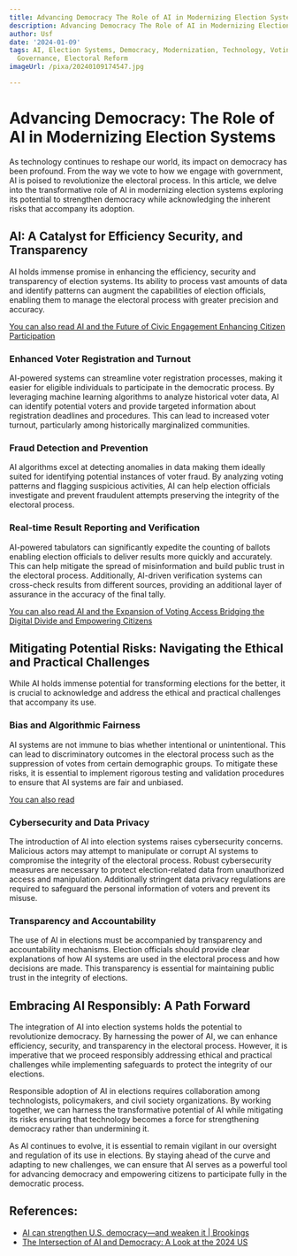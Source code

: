 ```yaml
---
title: Advancing Democracy The Role of AI in Modernizing Election Systems
description: Advancing Democracy The Role of AI in Modernizing Election Systems
author: Usf
date: '2024-01-09'
tags: AI, Election Systems, Democracy, Modernization, Technology, Voting, Public Policy,
  Governance, Electoral Reform
imageUrl: /pixa/20240109174547.jpg

---
```

#  Advancing Democracy: The Role of AI in Modernizing Election Systems

As technology continues to reshape our world, its  impact  on democracy has been profound. From the way we  vote to how we engage with government, AI is  poised to revolutionize the electoral process. In this article, we delve into the transformative role of AI in modernizing election systems exploring its potential to strengthen democracy while acknowledging the inherent risks  that  accompany its adoption.

##  AI: A Catalyst for Efficiency Security, and  Transparency

AI holds immense promise in enhancing the efficiency, security and transparency  of election systems. Its ability to process vast amounts of  data and identify patterns can augment the capabilities of election officials, enabling them to manage the electoral process with greater precision and accuracy.

[You can also read AI and the Future  of Civic Engagement Enhancing  Citizen Participation](AI%20and%20the%20Future%20of%20Civic%20Engagement%20Enhancing%20Citizen%20Participation)


### Enhanced Voter Registration and Turnout

AI-powered systems can streamline voter registration processes, making  it easier for eligible individuals to participate  in the democratic process. By leveraging  machine learning algorithms to analyze historical voter data, AI can identify potential  voters and provide targeted information about registration  deadlines and procedures.  This can lead to increased voter  turnout, particularly among historically marginalized communities.

### Fraud Detection and Prevention

AI algorithms excel at detecting anomalies in  data making  them ideally suited for identifying  potential instances of voter fraud. By analyzing voting patterns  and flagging suspicious activities, AI can help election officials investigate and prevent fraudulent attempts preserving the  integrity of the electoral process.

### Real-time Result Reporting and Verification

AI-powered tabulators can significantly expedite the counting of ballots enabling election officials to deliver results more quickly and accurately. This  can help mitigate the spread  of misinformation and build public trust in the electoral process. Additionally, AI-driven verification  systems can  cross-check results from  different sources, providing an additional layer of assurance in the accuracy of the final tally.

[You can also read  AI and the Expansion of Voting Access Bridging the  Digital Divide and Empowering Citizens](AI%20and%20the%20Expansion%20of%20Voting%20Access%20Bridging%20the%20Digital%20Divide%20and%20Empowering%20Citizens)


## Mitigating Potential Risks: Navigating the Ethical and  Practical Challenges

While AI holds immense potential for transforming elections for the better, it is crucial to acknowledge and  address the ethical and practical challenges that accompany its  use.

### Bias and Algorithmic Fairness

AI  systems are not immune to bias whether intentional or unintentional. This can lead to discriminatory outcomes in the electoral process  such as the  suppression of votes from certain demographic groups. To mitigate these risks, it  is essential to  implement rigorous testing and validation procedures to ensure that AI systems are fair and unbiased.

[You can also read ]()


###  Cybersecurity and Data Privacy

The introduction of AI into  election systems raises cybersecurity concerns. Malicious actors may attempt to manipulate or corrupt AI systems to compromise the  integrity of the electoral process. Robust cybersecurity measures are necessary to protect  election-related  data from unauthorized access and manipulation. Additionally  stringent data privacy regulations are required  to safeguard the personal information of voters and prevent its misuse.

### Transparency and Accountability

The use of AI in elections must be accompanied by transparency and accountability mechanisms. Election officials should provide clear  explanations of  how AI systems are used in the electoral process and how decisions are made. This transparency is essential for maintaining public trust in the integrity of elections.

##  Embracing AI Responsibly:  A Path Forward

The integration of AI into  election systems holds the potential  to revolutionize  democracy. By harnessing the power of AI, we can  enhance  efficiency, security, and transparency  in the electoral process. However, it  is imperative that we proceed responsibly addressing ethical  and practical challenges while implementing safeguards to protect the integrity of our elections.

Responsible adoption  of AI in elections requires collaboration  among technologists, policymakers, and civil society organizations. By working together, we can harness the transformative potential of AI while mitigating its risks ensuring  that  technology becomes a force for strengthening democracy rather than undermining it.

As AI continues to evolve, it is essential to remain vigilant in our oversight and regulation of its use in elections. By  staying ahead of  the curve and adapting to new challenges, we can ensure that AI serves as a powerful tool for advancing  democracy  and empowering citizens  to participate fully in the democratic process.

## References:
- [AI can strengthen U.S. democracy—and weaken it | Brookings](https://www.brookings.edu/articles/ai-can-strengthen-u-s-democracy-and-weaken-it/)
- [The Intersection of AI and Democracy: A Look at the 2024 US](https://www.linkedin.com/pulse/intersection-ai-democracy-look-2024-us-elections-a3logic)

